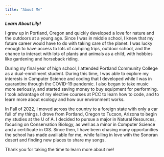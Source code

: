```yaml
---
title: "About Me"
---
```


***Learn About Lily!***

I grew up in Portland, Oregon and quickly developed a love for nature and the outdoors at a young age. Since I was in middle school, I knew that my future career would have to do with taking care of the planet. I was lucky enough to have access to lots of camping trips, outdoor school, and the chance to interact with lots of plants and animals as a child, with hobbies like gardening and horseback riding.\

During my final year of high school, I attended Portland Community College as a dual-enrollment student. During this time, I was able to explore my interests in Computer Science and coding that I developed while I was in quarantine through the COVID-19 pandemic. I also began to take music more seriously, and started saving money to buy equipment for performing. I took advantage of my elective courses at PCC to learn how to code, and to learn more about ecology and how our environment works.\

In Fall of 2022, I moved across the country to a foreign state with only a car full of my things. I drove from Portland, Oregon to Tucson, Arizona to begin my studies at the U of A. I decided to pursue a major in Natural Resources, focusing on Conservation Biology, as well as a minor in Computer Science and a certificate in GIS. Since then, I have been chasing many opportunities the school has made availiable for me, while falling in love with the Sonoran desert and finding new places to share my songs.\

Thank you for taking the time to learn more about me!
